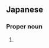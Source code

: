 ==Japanese==
{{ja-kanjitab|あ|や}}

===Proper noun===
{{ja-pos|あや|proper}}

# {{given name|female|lang=ja|sort=あや}}